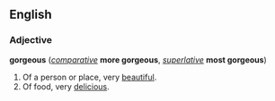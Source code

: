 ==English==
===Adjective===
'''gorgeous''' (''[[comparative]]'' '''more gorgeous''', ''[[superlative]]'' '''most gorgeous''')

#Of a person or place, very [[beautiful]].
#Of food, very [[delicious]].